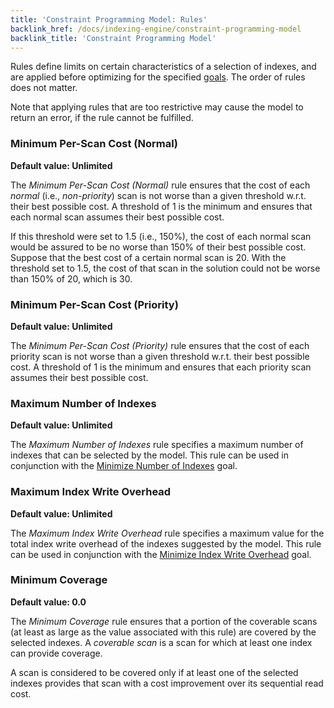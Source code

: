 ```yaml
---
title: 'Constraint Programming Model: Rules'
backlink_href: /docs/indexing-engine/constraint-programming-model
backlink_title: 'Constraint Programming Model'
---
```


Rules define limits on certain characteristics of a selection of indexes, and are applied before optimizing for the specified [goals](goals). The order of rules does not matter.

Note that applying rules that are too restrictive may cause the model to return an error, if the rule cannot be fulfilled.


### Minimum Per-Scan Cost (Normal)

**Default value: Unlimited**

The *Minimum Per-Scan Cost (Normal)* rule ensures that the cost of each *normal* (i.e., *non-priority*) scan is not worse than a given threshold w.r.t. their best possible cost. A threshold of 1 is the minimum and ensures that each normal scan assumes their best possible cost.

If this threshold were set to 1.5 (i.e., 150%), the cost of each normal scan would be assured to be no worse than 150% of their best possible cost. Suppose that the best cost of a certain normal scan is 20. With the threshold set to 1.5, the cost of that scan in the solution could not be worse than 150% of 20, which is 30.


### Minimum Per-Scan Cost (Priority)

**Default value: Unlimited**

The *Minimum Per-Scan Cost (Priority)* rule ensures that the cost of each priority scan is not worse than a given threshold w.r.t. their best possible cost. A threshold of 1 is the minimum and ensures that each priority scan assumes their best possible cost.


### Maximum Number of Indexes

**Default value: Unlimited**

The *Maximum Number of Indexes* rule specifies a maximum number of indexes that can be selected by the model. This rule can be used in conjunction with the [Minimize Number of Indexes](goals#minimize-number-of-indexes) goal.


### Maximum Index Write Overhead

**Default value: Unlimited**

The *Maximum Index Write Overhead* rule specifies a maximum value for the total index write overhead of the indexes suggested by the model. This rule can be used in conjunction with the [Minimize Index Write Overhead](goals#minimize-index-write-overhead) goal.


### Minimum Coverage

**Default value: 0.0**

The *Minimum Coverage* rule ensures that a portion of the coverable scans (at least as large as the value associated with this rule) are covered by the selected indexes. A *coverable scan* is a scan for which at least one index can provide coverage.

A scan is considered to be covered only if at least one of the selected indexes provides that scan with a cost improvement over its sequential read cost.
